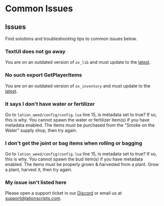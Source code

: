 # Common Issues

## Issues
Find solutions and troubleshooting tips to common issues below.

### TextUI does not go away
You are on an outdated version of ```ox_lib``` and must update to the [latest](https://github.com/overextended/ox_lib/releases/latest).

### No such export GetPlayerItems
You are on an outdated version of ```ox_inventory``` and must update to the [latest](https://github.com/overextended/ox_inventory/releases/latest).

### It says I don't have water or fertilizer
Go to ```lation_weed/config/config.lua``` line 15, is metadata set to true? If so, this is why. You cannot spawn the water or fertilizer item(s)
if you have metadata enabled. The items must be purchased from the "Smoke on the Water" supply shop, then try again.

### I don't get the joint or bag items when rolling or bagging
Go to ```lation_weed/config/config.lua``` line 15, is metadata set to true? If so, this is why. You cannot spawn the bud item(s) if you 
have metadata enabled. The items must be properly grown & harvested from a plant. Grow a plant, harvest it, then try again.

### My issue isn't listed here
Please open a support ticket in our [Discord](https://discord.gg/9EbY4nM5uu) or email us at support@lationscripts.com.